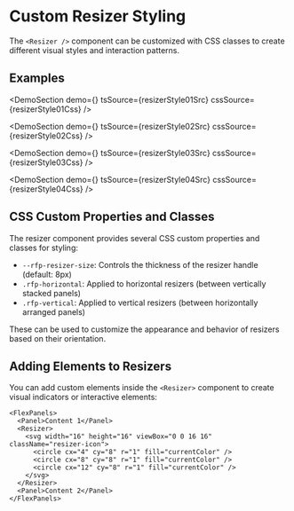 
# Custom Resizer Styling

The `<Resizer />` component can be customized with CSS classes to create different visual styles and interaction patterns.

## Examples

<DemoSection
  demo={<ResizerStyle01 />}
  tsSource={resizerStyle01Src}
  cssSource={resizerStyle01Css}
/>

<DemoSection
  demo={<ResizerStyle02 />}
  tsSource={resizerStyle02Src}
  cssSource={resizerStyle02Css}
/>

<DemoSection
  demo={<ResizerStyle03 />}
  tsSource={resizerStyle03Src}
  cssSource={resizerStyle03Css}
/>

<DemoSection
  demo={<ResizerStyle04 />}
  tsSource={resizerStyle04Src}
  cssSource={resizerStyle04Css}
/>

## CSS Custom Properties and Classes

The resizer component provides several CSS custom properties and classes for styling:

- `--rfp-resizer-size`: Controls the thickness of the resizer handle (default: 8px)
- `.rfp-horizontal`: Applied to horizontal resizers (between vertically stacked panels)
- `.rfp-vertical`: Applied to vertical resizers (between horizontally arranged panels)

These can be used to customize the appearance and behavior of resizers based on their orientation.

## Adding Elements to Resizers

You can add custom elements inside the `<Resizer>` component to create visual indicators or interactive elements:

```tsx
<FlexPanels>
  <Panel>Content 1</Panel>
  <Resizer>
    <svg width="16" height="16" viewBox="0 0 16 16" className="resizer-icon">
      <circle cx="4" cy="8" r="1" fill="currentColor" />
      <circle cx="8" cy="8" r="1" fill="currentColor" />
      <circle cx="12" cy="8" r="1" fill="currentColor" />
    </svg>
  </Resizer>
  <Panel>Content 2</Panel>
</FlexPanels>
```
